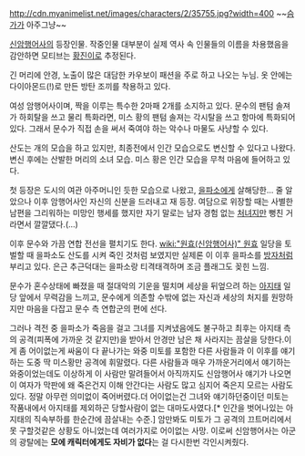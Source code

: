 http://cdn.myanimelist.net/images/characters/2/35755.jpg?width=400
~~[[슴가]]가 아주그냥~~

[[신암행어사]]의 등장인물. 작중인물 대부분이 실제 역사 속 인물들의 이름을 차용했음을 감안하면 모티브는 [[황진이]]로 추정된다.

긴 머리에 안경, 노출이 많은 대담한 카우보이 패션을 주로 하고 나오는 누님. 옷 안에는 다이아몬드(!)로 만든 방탄 조끼를 착용하고 있다.

여성 암행어사이며, 짝을 이루는 특수한 2마패 2개를 소지하고 있다. 문수의 팬텀 솔져가 하회탈을 쓰고 물리 특화라면, 미스 황의 팬텀 솔져는 각시탈을 쓰고 항마에 특화되어 있다. 그래서 문수가 직접 손을 써서 죽여야 하는 악수나 마물도 사냥할 수 있다.

산도는 개의 모습을 하고 있지만, 최종전에서 인간 모습으로도 변신할 수 있다고 나왔다. 변신 후에는 산발한 머리의 소녀 모습. 미스 황은 인간 모습을 무척 마음에 들어하고 있다.

첫 등장은 도시의 여관 아주머니인 듯한 모습으로 나왔고, [[을파소]]에게 살해당한... 줄 알았으나 이후 암행어사인 자신의 신분을 드러내고 재 등장. 여담으로 위장할 때는 사별한 남편을 그리워하는 미망인 행세를 했지만 자기 말로는 남자 경험 없는 [[처녀]]지만 뻥친 거라면서 깔깔댔다.(...)

이후 문수와 가끔 연합 전선을 펼치기도 한다. [[wiki:"원효(신암행어사)" 원효]] 일당을 토벌할 때 을파소도 산도를 시켜 죽인 것처럼 보였지만 실제론 이 이후 을파소를 [[방자]]처럼 부리고 있다. 은근 추근덕대는 을파소랑 티격태격하며 조금 플래그도 꽂힌 느낌.

문수가 혼수상태에 빠졌을 때 절대악의 기운을 떨치며 세상을 뒤엎으려 하는 [[아지태]] 일당 앞에서 무력감을 느끼고, 문수에게 의존할 수밖에 없는 자신과 세상의 처지를 원망하지만 마음을 다잡고 문수 측 연합군의 편에 선다.

그러나 격전 중 을파소가 죽음을 걸고 그녀를 지켜냈음에도 불구하고 최후는 아지태 측의 공격(피폭에 가까운 것 같지만)을 받아서 안경만 남은 채 사라지는 끔살을 당한다.이게 좀 어이없는게 싸움이 다 끝나가는 와중 미토를 포함한 다른 사람들과 이 이후를 얘기하는 도중 딱 미스황만 공격에 휘말렸다. 다른 사람들과 매우 가까운거리에서 얘기하는 와중이었는데도 이상하게 이 사람만 말려들어서 아직까지도 신암행어사 얘기가 나오면 이 여자가 막판에 왜 죽은건지 이해 안간다는 사람도 많고 심지어 죽은지 모르는 사람도 있다. 정말 아무런 의미없이 죽어버렸다.더 어이없는건 그녀와 얘기하던중이던 미토는 작품내에서 아지태를 제외하곤 당할사람이 없는 대마도사였다.[* 인간을 벗어나있는 아지태의 직속부하를 한순간에 끔살내는 수준.] 암만봐도 미토가 그 공격의 끄트머리에서 못 구할것같은 상황도 아니었는데 여러가지로 어이없는 사망.  이로써 신암행어사는 아군의 광탈에는 '''모에 캐릭터에게도 자비가 없다'''는 걸 다시한번 각인시켜줬다.
